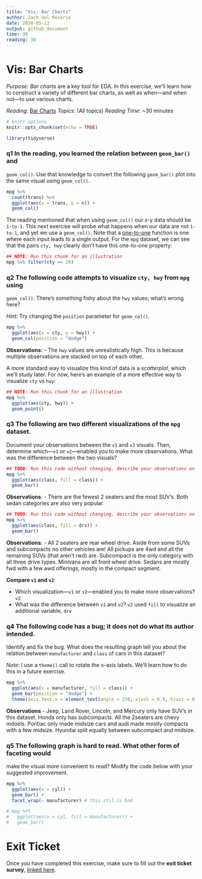 ```yaml
---
title: "Vis: Bar Charts"
author: Zach del Rosario
date: 2020-05-13
output: github_document
time: 30
reading: 30
---
```


# Vis: Bar Charts

*Purpose*: *Bar charts* are a key tool for EDA. In this exercise, we'll learn how to construct a variety of different bar charts, as well as when---and when *not*---to use various charts.

*Reading*: [Bar Charts](https://rstudio.cloud/learn/primers/3.2) *Topics*: (All topics) *Reading Time*: \~30 minutes

```r
# knitr options
knitr::opts_chunk$set(echo = TRUE)
```

```r
library(tidyverse)

```

### **q1** In the reading, you learned the relation between `geom_bar()` and

`geom_col()`. Use that knowledge to convert the following `geom_bar()` plot into the same visual using `geom_col()`.

```r
mpg %>%
  count(trans) %>%
  ggplot(aes(x = trans, y = n)) +
  geom_col()
```

The reading mentioned that when using `geom_col()` our x-y data should be `1-to-1`. This next exercise will probe what happens when our data are not `1-to-1`, and yet we use a `geom_col()`. Note that a [one-to-one](https://en.wikipedia.org/wiki/Injective_function) function is one where each input leads to a single output. For the `mpg` dataset, we can see that the pairs `cty, hwy` clearly don't have this one-to-one property:

```r
## NOTE: Run this chunk for an illustration
mpg %>% filter(cty == 20)
```

### **q2** The following code attempts to visualize `cty, hwy` from `mpg` using

`geom_col()`. There's something fishy about the `hwy` values; what's wrong here?

*Hint*: Try changing the `position` parameter for `geom_col()`.

```r
mpg %>%
  ggplot(aes(x = cty, y = hwy)) +
  geom_col(position = "dodge")
```

**Observations**: - The `hwy` values are unrealistically high. This is because multiple observations are stacked on top of each other.

A more standard way to visualize this kind of data is a *scatterplot*, which we'll study later. For now, here's an example of a more effective way to visualize `cty` vs `hwy`:

```r
## NOTE: Run this chunk for an illustration
mpg %>%
  ggplot(aes(cty, hwy)) +
  geom_point()
```

### **q3** The following are two different visualizations of the `mpg` dataset.

Document your observations between the `v1` and `v2` visuals. Then, determine which---`v1` or `v2`---enabled you to make more observations. What was the difference between the two visuals?

```r
## TODO: Run this code without changing, describe your observations on the data
mpg %>%
  ggplot(aes(class, fill = class)) +
  geom_bar()
```

**Observations**: - There are the fewest 2 seaters and the most SUV's. Both sedan categories are also very popular

```r
## TODO: Run this code without changing, describe your observations on the data
mpg %>%
  ggplot(aes(class, fill = drv)) +
  geom_bar()
```

**Observations**: - All 2 seaters are rear wheel drive. Aside from some SUVs and subcompacts no other vehicles are! All pickups are 4wd and all the remaining SUVs (that aren't rwd) are. Subcompact is the only category with all three drive types. Minivans are all front wheel drive. Sedans are mostly fwd with a few awd offerings, mostly in the compact segment.

**Compare `v1` and `v2`**:

-   Which visualization---`v1` or `v2`---enabled you to make more observations? `v2`
-   What was the difference between `v1` and `v2`? `v2` used `fill` to visualize an additional variable, `drv`

### **q4** The following code has a bug; it does not do what its author intended.

Identify and fix the bug. What does the resulting graph tell you about the relation between `manufacturer` and `class` of cars in this dataset?

*Note*: I use a `theme()` call to rotate the x-axis labels. We'll learn how to do this in a future exercise.

```r
mpg %>%
  ggplot(aes(x = manufacturer, fill = class)) +
  geom_bar(position = "dodge") +
  theme(axis.text.x = element_text(angle = 270, vjust = 0.5, hjust = 0))
```

**Observations** - Jeep, Land Rover, Lincoln, and Mercury only have SUV's in this dataset. Honda only has subcompacts. All the 2seaters are chevy mdoels. Pontiac only made midsize cars and audi made mostly compacts with a few midsize. Hyundai split equally between subcompact and midsize.

### **q5** The following graph is hard to read. What other form of faceting would

make the visual more convenient to read? Modify the code below with your suggested improvement.

```r
mpg %>%
  ggplot(aes(x = cyl)) +
  geom_bar() +
  facet_wrap(~ manufacturer) # this stil is bad

# mpg %>%
#   ggplot(aes(x = cyl, fill = manufacturer)) +
#   geom_bar()
```

<!-- include-exit-ticket -->

# Exit Ticket

<!-- -------------------------------------------------- -->

Once you have completed this exercise, make sure to fill out the **exit ticket survey**, [linked here](https://docs.google.com/forms/d/e/1FAIpQLSeuq2LFIwWcm05e8-JU84A3irdEL7JkXhMq5Xtoalib36LFHw/viewform?usp=pp_url&entry.693978880=e-vis01-bar-charts-assignment.Rmd).
